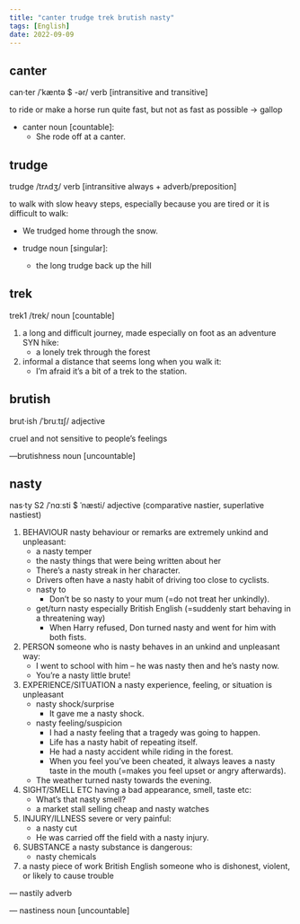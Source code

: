 ```yaml
---
title: "canter trudge trek brutish nasty"
tags: [English]
date: 2022-09-09
---
```


## canter

can·ter /ˈkæntə $ -ər/ verb [intransitive and transitive]

to ride or make a horse run quite fast, but not as fast as possible → gallop

- canter noun [countable]:
  - She rode off at a canter.

## trudge

trudge /trʌdʒ/ verb [intransitive always + adverb/preposition]

to walk with slow heavy steps, especially because you are tired or it is
difficult to walk:
  
- We trudged home through the snow.

- trudge noun [singular]:
  - the long trudge back up the hill

## trek

trek1 /trek/ noun [countable]

1. a long and difficult journey, made especially on foot as an adventure SYN hike:
   - a lonely trek through the forest
2. informal a distance that seems long when you walk it:
   - I’m afraid it’s a bit of a trek to the station.

## brutish

brut·ish /ˈbruːtɪʃ/ adjective

cruel and not sensitive to people’s feelings

—brutishness noun [uncountable]

## nasty

nas·ty S2 /ˈnɑːsti $ ˈnæsti/ adjective (comparative nastier, superlative
nastiest)

1. BEHAVIOUR nasty behaviour or remarks are extremely unkind and unpleasant:
   - a nasty temper
   - the nasty things that were being written about her
   - There’s a nasty streak in her character.
   - Drivers often have a nasty habit of driving too close to cyclists.
   - nasty to
     - Don’t be so nasty to your mum (=do not treat her unkindly).
   - get/turn nasty especially British English (=suddenly start behaving in a threatening way)
     - When Harry refused, Don turned nasty and went for him with both fists.
2. PERSON someone who is nasty behaves in an unkind and unpleasant way:
   - I went to school with him – he was nasty then and he’s nasty now.
   - You’re a nasty little brute!
3. EXPERIENCE/SITUATION a nasty experience, feeling, or situation is unpleasant
   - nasty shock/surprise
     - It gave me a nasty shock.
   - nasty feeling/suspicion
     - I had a nasty feeling that a tragedy was going to happen.
     - Life has a nasty habit of repeating itself.
     - He had a nasty accident while riding in the forest.
     - When you feel you’ve been cheated, it always leaves a nasty taste in the mouth (=makes you feel upset or angry afterwards).
   - The weather turned nasty towards the evening.
4. SIGHT/SMELL ETC having a bad appearance, smell, taste etc:
   - What’s that nasty smell?
   - a market stall selling cheap and nasty watches
5. INJURY/ILLNESS severe or very painful:
   - a nasty cut
   - He was carried off the field with a nasty injury.
6. SUBSTANCE a nasty substance is dangerous:
   - nasty chemicals
7. a nasty piece of work British English someone who is dishonest, violent, or
   likely to cause trouble

— nastily adverb

— nastiness noun [uncountable]
